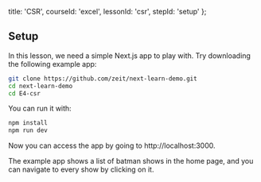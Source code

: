 
  title: 'CSR',
  courseId: 'excel',
  lessonId: 'csr',
  stepId: 'setup'
};

## Setup

In this lesson, we need a simple Next.js app to play with. Try downloading the following example app:

```bash
git clone https://github.com/zeit/next-learn-demo.git
cd next-learn-demo
cd E4-csr
```

You can run it with:

```bash
npm install
npm run dev
```

Now you can access the app by going to http://localhost:3000.

The example app shows a list of batman shows in the home page, and you can navigate to every show by clicking on it.

